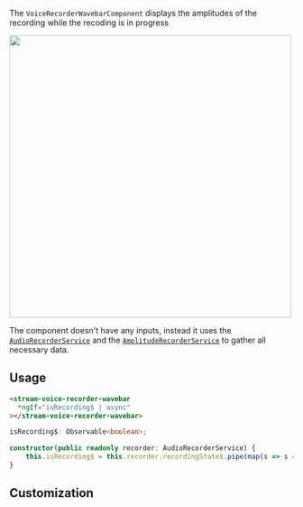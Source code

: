 
The `VoiceRecorderWavebarComponent` displays the amplitudes of the recording while the recoding is in progress

<img src={VoiceRecorderWavebar} width="500" />

The component doesn't have any inputs, instead it uses the [`AudioRecorderService`](../../services/AudioRecorderService.mdx) and the [`AmplitudeRecorderService`](../../services/AmplitudeRecorderService.mdx) to gather all necessary data.

## Usage

```html
<stream-voice-recorder-wavebar
  *ngIf="isRecording$ | async"
></stream-voice-recorder-wavebar>
```

```typescript
isRecording$: Observable<boolean>;

constructor(public readonly recorder: AudioRecorderService) {
    this.isRecording$ = this.recorder.recordingState$.pipe(map(s => s === MediaRecordingState.RECORDING || s === MediaRecordingState.PAUSED));
}
```

## Customization

[//]: # "Start of generated content"
[//]: # "End of generated content"
